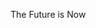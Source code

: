 <!-- Does your institute have a Reproducibility club, ReproducibiliTea group or webpages on reproducibility? This is where to include it. Also add any further follow up information you would like to share. -->

The Future is Now

